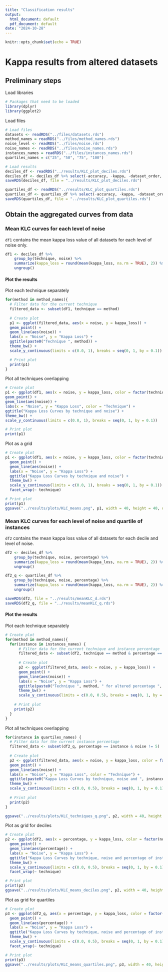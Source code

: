 ```yaml
---
title: "Classification results"
output:
  html_document: default
  pdf_document: default
date: "2024-10-28"
---
```


```r
knitr::opts_chunk$set(echo = TRUE)
```

# Kappa results from altered datasets

## Preliminary steps

Load libraries

```r
# Packages that need to be loaded
library(dplyr)
library(ggplot2)
```

Load files

```r
# Load files
datasets <- readRDS("../files/datasets.rds")
method_names = readRDS("../files/method_names.rds")
noise_level <- readRDS("../files/noise.rds")
noise_names <- readRDS("../files/noise_names.rds")
instances_names = readRDS("../files/instances_names.rds")
quartiles_names = c("25", "50", "75", "100")

# Load results
deciles_df <- readRDS("../results/KLC_plot_deciles.rds")
deciles_df <- deciles_df %>% select(-accuracy, -kappa, -dataset_order, -method_order)
saveRDS(deciles_df, file = "../results/KLC_plot_deciles.rds")

quartiles_df <- readRDS("../results/KLC_plot_quartiles.rds")
quartiles_df <- quartiles_df %>% select(-accuracy, -kappa, -dataset_order, -method_order)
saveRDS(quartiles_df, file = "../results/KLC_plot_quartiles.rds")
```

## Obtain the aggregated curves from data

### Mean KLC curves for each level of noise

`df1` contains the mean kappa loss value of all datasets for each level of noise only.

```r
df1 <- deciles_df %>%
    group_by(technique, noise) %>%
    summarize(kappa_loss = round(mean(kappa_loss, na.rm = TRUE), 2)) %>%
    ungroup()
```

#### Plot the results

Plot each technique separately

```r
for(method in method_names){
  # Filter data for the current technique
  filtered_data <- subset(df1, technique == method)
  
  # Create plot
  p1 <- ggplot(filtered_data, aes(x = noise, y = kappa_loss)) +
  geom_point() +
  geom_line(aes(noise)) +
  labs(x = "Noise", y = "Kappa Loss") +
  ggtitle(paste0("Technique ", method)) +
  theme_bw() +
  scale_y_continuous(limits = c(0.0, 1), breaks = seq(0, 1, by = 0.1))

  # Print plot
  print(p1)
}
```

Plot all techniques overlapping

```r
# Create plot
p1 <- ggplot(df1, aes(x = noise, y = kappa_loss, color = factor(technique))) +
geom_point() +
geom_line(aes(noise)) +
labs(x = "Noise", y = "Kappa Loss", color = "Technique") +
ggtitle("Kappa Loss Curves by technique and noise") +
theme_bw() +
scale_y_continuous(limits = c(0.0, 1), breaks = seq(0, 1, by = 0.1))

# Print plot
print(p1)
```

Plot as a grid

```r
# Create plot
p1 <- ggplot(df1, aes(x = noise, y = kappa_loss, color = factor(technique))) +
  geom_point() +
  geom_line(aes(noise)) +
  labs(x = "Noise", y = "Kappa Loss") +
  ggtitle("Kappa Loss Curves by technique and noise") +
  theme_bw() +
  scale_y_continuous(limits = c(0.0, 1), breaks = seq(0, 1, by = 0.1)) +
  facet_wrap(~ technique)

# Print plot
print(p1)
ggsave("../results/plots/KLC_means.png", p1, width = 40, height = 40, dpi = 600)
```

### Mean KLC curves for each level of noise and quartile of instances

`df2` contains the mean kappa loss value of all datasets for each decile and level of noise.

```r
df2 <- deciles_df %>%
    group_by(technique, noise, percentage) %>%
    summarize(kappa_loss = round(mean(kappa_loss, na.rm = TRUE), 2)) %>%
    ungroup()

df2_q <- quartiles_df %>%
    group_by(technique, noise, percentage) %>%
    summarize(kappa_loss = round(mean(kappa_loss, na.rm = TRUE), 2)) %>%
    ungroup()

saveRDS(df2, file = "../results/meanKLC_d.rds")
saveRDS(df2_q, file = "../results/meanKLC_q.rds")
```

#### Plot the results

Plot each technique separately

```r
# Create plot
for(method in method_names){
  for(instance in instances_names) {
      # Filter data for the current technique and instance percentage
      filtered_data <- subset(df2, technique == method & percentage == instance)
      
      # Create plot
      p2 <- ggplot(filtered_data, aes(x = noise, y = kappa_loss)) +
      geom_point() +
      geom_line(aes(noise)) +
      labs(x = "Noise", y = "Kappa Loss") +
      ggtitle(paste0("Technique ", method, " for altered percentage ", instance)) +
      theme_bw() +
      scale_y_continuous(limits = c(0.0, 0.5), breaks = seq(0, 1, by = 0.1))
  
    # Print plot
    print(p2)
  }
}
```

Plot all techniques overlapping

```r
for(instance in quartiles_names) {
  # Filter data for the current instance percentage
  filtered_data <- subset(df2_q, percentage == instance & noise != 5)
  
  # Create plot
  p2 <- ggplot(filtered_data, aes(x = noise, y = kappa_loss, color = factor(technique))) +
  geom_point() +
  geom_line(aes(noise)) +
  labs(x = "Noise", y = "Kappa Loss", color = "Technique") +
  ggtitle(paste0("Kappa Loss Curves by technique, noise and ", instance, " % of instances altered")) +
  theme_bw() +
  scale_y_continuous(limits = c(0.0, 0.5), breaks = seq(0, 1, by = 0.1))
  
  # Print plot
  print(p2)
}

ggsave("../results/plots/KLC_techniques_q.png", p2, width = 40, height = 40, dpi = 600)
```

Plot as grid for deciles

```r
# Create plot
p2 <- ggplot(df2, aes(x = percentage, y = kappa_loss, color = factor(noise))) +
  geom_point() +
  geom_line(aes(percentage)) +
  labs(x = "Noise", y = "Kappa Loss") +
  ggtitle("Kappa Loss Curves by technique, noise and percentage of instances altered") +
  theme_bw() +
  scale_y_continuous(limits = c(0.0, 0.5), breaks = seq(0, 1, by = 0.1)) +
  facet_wrap(~ technique)

# Print plot
print(p2)
ggsave("../results/plots/KLC_means_deciles.png", p2, width = 40, height = 40, dpi = 600)

```

Plot as grid for quartiles

```r
# Create plot
p3 <- ggplot(df2_q, aes(x = percentage, y = kappa_loss, color = factor(noise))) +
  geom_point() +
  geom_line(aes(percentage)) +
  labs(x = "Noise", y = "Kappa Loss") +
  ggtitle("Kappa Loss Curves by technique, noise and percentage of instances altered") +
  theme_bw() +
  scale_y_continuous(limits = c(0.0, 0.5), breaks = seq(0, 1, by = 0.1)) +
  facet_wrap(~ technique)

# Print plot
print(p3)
ggsave("../results/plots/KLC_means_quartiles.png", p3, width = 40, height = 40, dpi = 600)
```
